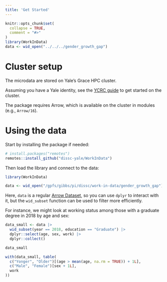 ```yaml
---
title: 'Get Started'
---
```


```r
knitr::opts_chunk$set(
  collapse = TRUE,
  comment = "#>"
)
library(WorkInData)
data <- wid_open("../../../gender_growth_gap")
```

# Cluster setup

The microdata are stored on Yale's Grace HPC cluster.

Assuming you have a Yale identity, see the [YCRC guide](https://docs.ycrc.yale.edu/clusters-at-yale/) to get started on the cluster.

The package requires Arrow, which is available on the cluster in modules (e.g., `Arrow/16`).

# Using the data

Start by installing the package if needed:

```R
# install.packages("remotes")
remotes::install_github("dissc-yale/WorkInData")
```

Then load the library and connect to the data:

```r
library(WorkInData)

data <- wid_open("/gpfs/gibbs/pi/dissc/work-in-data/gender_growth_gap")
```

Here, `data` is a regular [Arrow Dataset](https://arrow.apache.org/docs/r/reference/open_dataset.html),
so you can use `dplyr` to interact with it, but the `wid_subset` function can be used to filter more efficiently.

For instance, we might look at working status among those with a graduate degree in 2018 by age and sex:

```r
data_small <- data |>
  wid_subset(year == 2018, education == "Graduate") |>
  dplyr::select(age, sex, work) |>
  dplyr::collect()

data_small
```

```r
with(data_small, table(
  c("Yonger", "Older")[(age > mean(age, na.rm = TRUE)) + 1L],
  c("Male", "Female")[sex + 1L],
  work
))
```
